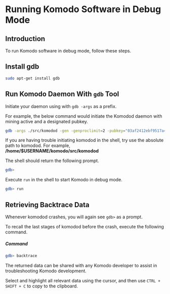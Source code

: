 # Running Komodo Software in Debug Mode

## Introduction

To run Komodo software in debug mode, follow these steps.

## Install gdb

```bash
sudo apt-get install gdb
```

## Run Komodo Daemon With `gdb` Tool

Initiate your daemon using with `gdb -args` as a prefix.

For example, the below command would initiate the Komodod daemon with mining active and a designated pubkey.

```bash
gdb -args ./src/komodod -gen -genproclimit=2 -pubkey="03af2412ebf9517a43d192193490476fd0a44312c70755e07eb03b6d71338ebc9d"
```

<Note>

If you are having trouble initiating komodod in the shell, try use the absolute path to komodod. For example, <b>/home/$USERNAME/komodo/src/komodod</b>

</Note>

The shell should return the following prompt.

```bash
gdb>
```

Execute `run` in the shell to start Komodo in debug mode.

```bash
gdb> run
```

## Retrieving Backtrace Data

Whenever komodod crashes, you will again see `gdb>` as a prompt.

To recall the last stages of komodod before the crash, execute the following command.

##### Command

```bash
gdb> backtrace
```

The returned data can be shared with any Komodo developer to assist in troubleshooting Komodo development.

Select and highlight all relevant data using the cursor, and then use `CTRL + SHIFT + C` to copy to the clipboard.
